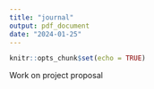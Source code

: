 ```yaml
---
title: "journal"
output: pdf_document
date: "2024-01-25"
---
```


```r
knitr::opts_chunk$set(echo = TRUE)
```
Work on project proposal
